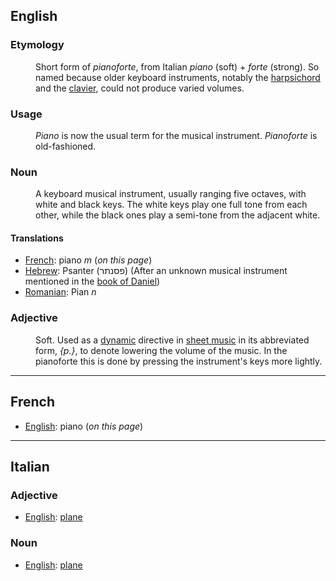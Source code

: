 ==English==

===Etymology===

:Short form of ''pianoforte'', from Italian ''piano'' (soft) + ''forte'' (strong).  So named because older keyboard instruments, notably the [[harpsichord]] and the [[clavier]], could not produce varied volumes.  

===Usage===

:''Piano'' is now the usual term for the musical instrument.  ''Pianoforte'' is old-fashioned.

===Noun===
:A keyboard musical instrument, usually ranging five octaves, with white and black keys. The white keys play one full tone from each other, while the black ones play a semi-tone from the adjacent white.  

====Translations====

*[[French]]: piano ''m'' (''on this page'')
*[[Hebrew]]: Psanter (פסנתר) (After an unknown musical instrument mentioned in the [[w:book of Daniel|book of Daniel]])
*[[Romanian]]: Pian ''n''

===Adjective===
:Soft. Used as a [[w:dynamic|dynamic]] directive in [[w:sheet music|sheet music]] in its abbreviated form, ''{p.}'', to denote lowering the volume of the music. In the pianoforte this is done by pressing the instrument's keys more lightly. 

----
==French==

*[[English]]: piano (''on this page'')

----
==Italian==

===Adjective===

*[[English]]: [[plane]]

===Noun===

*[[English]]: [[plane]]